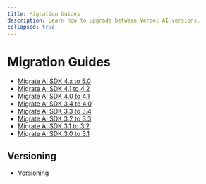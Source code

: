 ```yaml
---
title: Migration Guides
description: Learn how to upgrade between Vercel AI versions.
collapsed: true
---
```


# Migration Guides

- [ Migrate AI SDK 4.x to 5.0 ](/docs/migration-guides/migration-guide-5-0)
- [ Migrate AI SDK 4.1 to 4.2 ](/docs/migration-guides/migration-guide-4-2)
- [ Migrate AI SDK 4.0 to 4.1 ](/docs/migration-guides/migration-guide-4-1)
- [ Migrate AI SDK 3.4 to 4.0 ](/docs/migration-guides/migration-guide-4-0)
- [ Migrate AI SDK 3.3 to 3.4 ](/docs/migration-guides/migration-guide-3-4)
- [ Migrate AI SDK 3.2 to 3.3 ](/docs/migration-guides/migration-guide-3-3)
- [ Migrate AI SDK 3.1 to 3.2 ](/docs/migration-guides/migration-guide-3-2)
- [ Migrate AI SDK 3.0 to 3.1 ](/docs/migration-guides/migration-guide-3-1)

## Versioning

- [ Versioning ](/docs/migration-guides/versioning)
